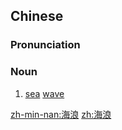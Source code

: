 ==Chinese==
{{zh-forms}}

===Pronunciation===
{{zh-pron
|m=hǎilàng
|h=pfs=hói-long
|mn=hái-lōng
|cat=n
}}

===Noun===
{{zh-noun}}

# [[sea]] [[wave]]

[[zh-min-nan:海浪]]
[[zh:海浪]]